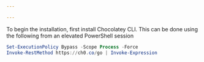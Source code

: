 ```yaml
---

---
```


To begin the installation, first install Chocolatey CLI. This can be done using the following from an elevated PowerShell session

```PowerShell
Set-ExecutionPolicy Bypass -Scope Process -Force
Invoke-RestMethod https://ch0.co/go | Invoke-Expression
```
